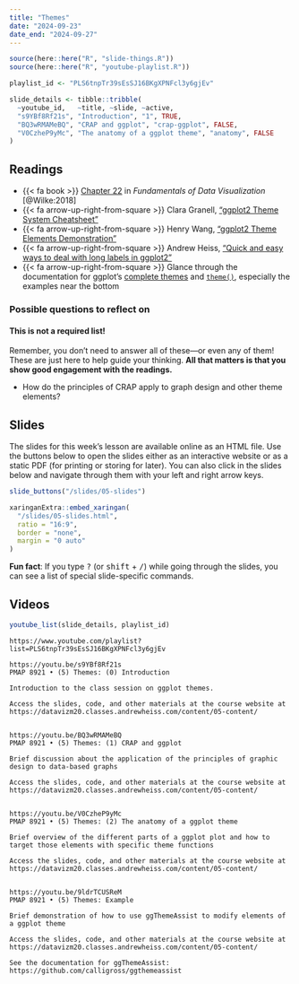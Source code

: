 ```yaml
---
title: "Themes"
date: "2024-09-23"
date_end: "2024-09-27"
---
```


```r
source(here::here("R", "slide-things.R"))
source(here::here("R", "youtube-playlist.R"))

playlist_id <- "PLS6tnpTr39sEsSJ16BKgXPNFcl3y6gjEv"

slide_details <- tibble::tribble(
  ~youtube_id,   ~title, ~slide, ~active,
  "s9YBf8Rf21s", "Introduction", "1", TRUE,
  "BQ3wRMAMeBQ", "CRAP and ggplot", "crap-ggplot", FALSE,
  "V0CzheP9yMc", "The anatomy of a ggplot theme", "anatomy", FALSE
)
```

## Readings

- {{< fa book >}} [Chapter 22](https://clauswilke.com/dataviz/figure-titles-captions.html) in *Fundamentals of Data Visualization* [@Wilke:2018]
- {{< fa arrow-up-right-from-square >}} Clara Granell, ["ggplot2 Theme System Cheatsheet"](https://github.com/claragranell/ggplot2/blob/main/ggplot_theme_system_cheatsheet.pdf)
- {{< fa arrow-up-right-from-square >}} Henry Wang, ["ggplot2 Theme Elements Demonstration"](https://henrywang.nl/ggplot2-theme-elements-demonstration/)
- {{< fa arrow-up-right-from-square >}} Andrew Heiss, ["Quick and easy ways to deal with long labels in ggplot2"](https://www.andrewheiss.com/blog/2022/06/23/long-labels-ggplot/)
- {{< fa arrow-up-right-from-square >}} Glance through the documentation for ggplot's [complete themes](https://ggplot2.tidyverse.org/reference/ggtheme.html) and [`theme()`](https://ggplot2.tidyverse.org/reference/theme.html), especially the examples near the bottom

### Possible questions to reflect on

::: {.callout-warning}
#### This is not a required list!

Remember, you don't need to answer all of these—or even any of them! These are just here to help guide your thinking. **All that matters is that you show good engagement with the readings.**
:::

- How do the principles of CRAP apply to graph design and other theme elements?


## Slides

The slides for this week's lesson are available online as an HTML file. Use the buttons below to open the slides either as an interactive website or as a static PDF (for printing or storing for later). You can also click in the slides below and navigate through them with your left and right arrow keys.

```r
slide_buttons("/slides/05-slides")

xaringanExtra::embed_xaringan(
  "/slides/05-slides.html",
  ratio = "16:9",
  border = "none",
  margin = "0 auto"
)
```

:::{.callout-tip}
**Fun fact**: If you type <kbd>?</kbd> (or <kbd>shift</kbd> + <kbd>/</kbd>) while going through the slides, you can see a list of special slide-specific commands.
:::


## Videos

```r
youtube_list(slide_details, playlist_id)
```


```cat
https://www.youtube.com/playlist?list=PLS6tnpTr39sEsSJ16BKgXPNFcl3y6gjEv

https://youtu.be/s9YBf8Rf21s
PMAP 8921 • (5) Themes: (0) Introduction

Introduction to the class session on ggplot themes.

Access the slides, code, and other materials at the course website at https://datavizm20.classes.andrewheiss.com/content/05-content/


https://youtu.be/BQ3wRMAMeBQ
PMAP 8921 • (5) Themes: (1) CRAP and ggplot

Brief discussion about the application of the principles of graphic design to data-based graphs

Access the slides, code, and other materials at the course website at https://datavizm20.classes.andrewheiss.com/content/05-content/


https://youtu.be/V0CzheP9yMc
PMAP 8921 • (5) Themes: (2) The anatomy of a ggplot theme

Brief overview of the different parts of a ggplot plot and how to target those elements with specific theme functions

Access the slides, code, and other materials at the course website at https://datavizm20.classes.andrewheiss.com/content/05-content/


https://youtu.be/9ldrTCUSReM
PMAP 8921 • (5) Themes: Example

Brief demonstration of how to use ggThemeAssist to modify elements of a ggplot theme

Access the slides, code, and other materials at the course website at https://datavizm20.classes.andrewheiss.com/content/05-content/
  
See the documentation for ggThemeAssist: https://github.com/calligross/ggthemeassist
```
